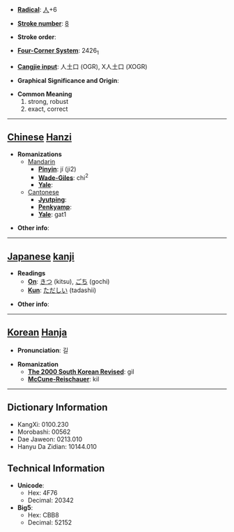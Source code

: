 * '''[[Wiktionary:Chinese radical index| Radical]]''': [[Wiktionary:Chinese radical index 人|人]]+6

* '''[[Wiktionary:Chinese total strokes index|Stroke number]]''': [[Wiktionary:Chinese total strokes index 8|8]]

* '''Stroke order''': 

* '''[[Wiktionary:Chinese four corner index|Four-Corner System]]''': 2426<sub>1</sub>

* '''[[Wiktionary:Chinese Cangjie index|Cangjie input]]''': 人土口 (OGR), X人土口 (XOGR)

* '''Graphical Significance and Origin''': 

* '''Common Meaning'''
*#strong, robust
*# exact, correct


----

== [[Chinese]] [[Hanzi]] ==

* '''Romanizations'''
** [[Mandarin]]
*** '''[[Pinyin]]''': jí (ji2)
*** '''[[Wade-Giles]]''': chi<sup>2</sup>
*** '''[[Yale]]''': 
**[[Cantonese]]
***'''[[Jyutping]]''':
***'''[[Penkyamp]]''': 
***'''[[Yale]]''': gat1

* '''Other info''': 

----

== [[Japanese]] [[kanji]] ==

* '''Readings'''
** '''[[On]]''': [[きつ]] (kitsu), [[ごち]] (gochi)
** '''[[Kun]]''': [[ただしい]] (tadashii)

* '''Other info''':  

----

== [[Korean]] [[Hanja]] ==

* '''Pronunciation''': 길

* '''Romanization'''
** '''[[The 2000 South Korean Revised Romanization|The 2000 South Korean Revised]]''': gil
** '''[[McCune-Reischauer]]''': kil

----

== Dictionary Information ==

* KangXi: 0100.230
* Morobashi: 00562
* Dae Jaweon: 0213.010
* Hanyu Da Zidian: 10144.010

== Technical Information ==

* '''Unicode''':
** Hex: 4F76
** Decimal: 20342
* '''Big5''':
** Hex: CBB8
** Decimal: 52152